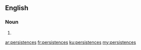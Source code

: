 ==English==

===Noun===
{{head|en|plural}}

# {{plural of|persistence|lang=en}}

[[ar:persistences]]
[[fr:persistences]]
[[ku:persistences]]
[[my:persistences]]